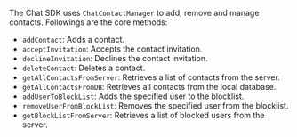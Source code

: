 <PlatformWrapper platform="flutter">

The Chat SDK uses `ChatContactManager` to add, remove and manage contacts. Followings are the core methods:

- `addContact`: Adds a contact.
- `acceptInvitation`: Accepts the contact invitation.
- `declineInvitation`: Declines the contact invitation.
- `deleteContact`: Deletes a contact.
- `getAllContactsFromServer`: Retrieves a list of contacts from the server.
- `getAllContactsFromDB`: Retrieves all contacts from the local database.
- `addUserToBlockList`: Adds the specified user to the blocklist.
- `removeUserFromBlockList`: Removes the specified user from the blocklist.
- `getBlockListFromServer`: Retrieves a list of blocked users from the server.

</PlatformWrapper>